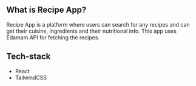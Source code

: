 ## What is Recipe App?

Recipe App is a platform where users can search for any recipes and can get their cuisine, ingredients and their nutritional info. This app uses Edamam API for fetching the recipes.

## Tech-stack

-   React
-   TailwindCSS
